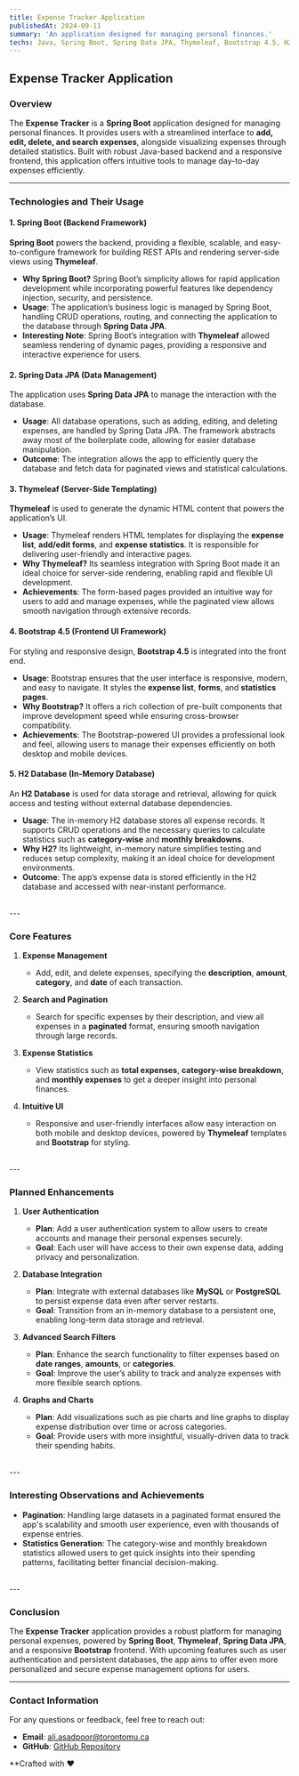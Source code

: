 ```yaml
---
title: Expense Tracker Application
publishedAt: 2024-09-11
summary: 'An application designed for managing personal finances.'
techs: Java, Spring Boot, Spring Data JPA, Thymeleaf, Bootstrap 4.5, H2 Database, HTML5, CSS3
---
```


## **Expense Tracker Application**

### **Overview**

The **Expense Tracker** is a **Spring Boot** application designed for managing personal finances. It provides users with a streamlined interface to **add, edit, delete, and search expenses**, alongside visualizing expenses through detailed statistics. Built with robust Java-based backend and a responsive frontend, this application offers intuitive tools to manage day-to-day expenses efficiently.

---

### **Technologies and Their Usage**

#### **1. Spring Boot (Backend Framework)**
**Spring Boot** powers the backend, providing a flexible, scalable, and easy-to-configure framework for building REST APIs and rendering server-side views using **Thymeleaf**.

- **Why Spring Boot?** Spring Boot’s simplicity allows for rapid application development while incorporating powerful features like dependency injection, security, and persistence.
- **Usage**: The application’s business logic is managed by Spring Boot, handling CRUD operations, routing, and connecting the application to the database through **Spring Data JPA**.
- **Interesting Note**: Spring Boot’s integration with **Thymeleaf** allowed seamless rendering of dynamic pages, providing a responsive and interactive experience for users.

#### **2. Spring Data JPA (Data Management)**
The application uses **Spring Data JPA** to manage the interaction with the database.

- **Usage**: All database operations, such as adding, editing, and deleting expenses, are handled by Spring Data JPA. The framework abstracts away most of the boilerplate code, allowing for easier database manipulation.
- **Outcome**: The integration allows the app to efficiently query the database and fetch data for paginated views and statistical calculations.

#### **3. Thymeleaf (Server-Side Templating)**
**Thymeleaf** is used to generate the dynamic HTML content that powers the application’s UI.

- **Usage**: Thymeleaf renders HTML templates for displaying the **expense list**, **add/edit forms**, and **expense statistics**. It is responsible for delivering user-friendly and interactive pages.
- **Why Thymeleaf?** Its seamless integration with Spring Boot made it an ideal choice for server-side rendering, enabling rapid and flexible UI development.
- **Achievements**: The form-based pages provided an intuitive way for users to add and manage expenses, while the paginated view allows smooth navigation through extensive records.

#### **4. Bootstrap 4.5 (Frontend UI Framework)**
For styling and responsive design, **Bootstrap 4.5** is integrated into the front end.

- **Usage**: Bootstrap ensures that the user interface is responsive, modern, and easy to navigate. It styles the **expense list**, **forms**, and **statistics pages**.
- **Why Bootstrap?** It offers a rich collection of pre-built components that improve development speed while ensuring cross-browser compatibility.
- **Achievements**: The Bootstrap-powered UI provides a professional look and feel, allowing users to manage their expenses efficiently on both desktop and mobile devices.

#### **5. H2 Database (In-Memory Database)**
An **H2 Database** is used for data storage and retrieval, allowing for quick access and testing without external database dependencies.

- **Usage**: The in-memory H2 database stores all expense records. It supports CRUD operations and the necessary queries to calculate statistics such as **category-wise** and **monthly breakdowns**.
- **Why H2?** Its lightweight, in-memory nature simplifies testing and reduces setup complexity, making it an ideal choice for development environments.
- **Outcome**: The app’s expense data is stored efficiently in the H2 database and accessed with near-instant performance.
<br />
---

### **Core Features**

1. **Expense Management**
   - Add, edit, and delete expenses, specifying the **description**, **amount**, **category**, and **date** of each transaction.
   
2. **Search and Pagination**
   - Search for specific expenses by their description, and view all expenses in a **paginated** format, ensuring smooth navigation through large records.
   
3. **Expense Statistics**
   - View statistics such as **total expenses**, **category-wise breakdown**, and **monthly expenses** to get a deeper insight into personal finances.
   
4. **Intuitive UI**
   - Responsive and user-friendly interfaces allow easy interaction on both mobile and desktop devices, powered by **Thymeleaf** templates and **Bootstrap** for styling.
<br />
---

### **Planned Enhancements**

1. **User Authentication**
   - **Plan**: Add a user authentication system to allow users to create accounts and manage their personal expenses securely.
   - **Goal**: Each user will have access to their own expense data, adding privacy and personalization.

2. **Database Integration**
   - **Plan**: Integrate with external databases like **MySQL** or **PostgreSQL** to persist expense data even after server restarts.
   - **Goal**: Transition from an in-memory database to a persistent one, enabling long-term data storage and retrieval.

3. **Advanced Search Filters**
   - **Plan**: Enhance the search functionality to filter expenses based on **date ranges**, **amounts**, or **categories**.
   - **Goal**: Improve the user’s ability to track and analyze expenses with more flexible search options.

4. **Graphs and Charts**
   - **Plan**: Add visualizations such as pie charts and line graphs to display expense distribution over time or across categories.
   - **Goal**: Provide users with more insightful, visually-driven data to track their spending habits.
<br />
---

### **Interesting Observations and Achievements**

- **Pagination**: Handling large datasets in a paginated format ensured the app's scalability and smooth user experience, even with thousands of expense entries.
- **Statistics Generation**: The category-wise and monthly breakdown statistics allowed users to get quick insights into their spending patterns, facilitating better financial decision-making.
<br />
---

### **Conclusion**

The **Expense Tracker** application provides a robust platform for managing personal expenses, powered by **Spring Boot**, **Thymeleaf**, **Spring Data JPA**, and a responsive **Bootstrap** frontend. With upcoming features such as user authentication and persistent databases, the app aims to offer even more personalized and secure expense management options for users.

---

### **Contact Information**

For any questions or feedback, feel free to reach out:

- **Email**: [ali.asadpoor@torontomu.ca](mailto:ali.asadpoor@torontomu.ca)
- **GitHub**: [GitHub Repository](https://github.com/aliplayer1/expense-tracker)

**Crafted with ❤️